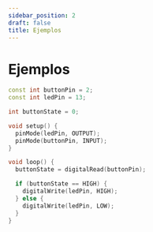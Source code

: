 ```yaml
---
sidebar_position: 2
draft: false
title: Ejemplos
---
```


# Ejemplos
```cpp
const int buttonPin = 2; 
const int ledPin = 13;   

int buttonState = 0; 

void setup() {
  pinMode(ledPin, OUTPUT);
  pinMode(buttonPin, INPUT);
}

void loop() {
  buttonState = digitalRead(buttonPin);

  if (buttonState == HIGH) {
    digitalWrite(ledPin, HIGH);
  } else {
    digitalWrite(ledPin, LOW);
  }
}
```